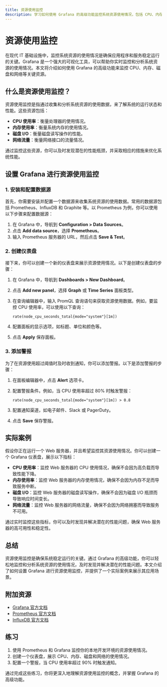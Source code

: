 ```yaml
---
title: 资源使用监控
description: 学习如何使用 Grafana 的高级功能监控系统资源使用情况，包括 CPU、内存、磁盘和网络等关键指标。
---
```


# 资源使用监控

在现代 IT 基础设施中，监控系统资源的使用情况是确保应用程序和服务稳定运行的关键。Grafana 是一个强大的可视化工具，可以帮助你实时监控和分析系统资源的使用情况。本文将介绍如何使用 Grafana 的高级功能来监控 CPU、内存、磁盘和网络等关键资源。

## 什么是资源使用监控？

资源使用监控是指通过收集和分析系统资源的使用数据，来了解系统的运行状态和性能。这些资源包括：

- **CPU 使用率**：衡量处理器的使用情况。
- **内存使用率**：衡量系统内存的使用情况。
- **磁盘 I/O**：衡量磁盘读写操作的性能。
- **网络流量**：衡量网络接口的流量情况。

通过监控这些资源，你可以及时发现潜在的性能瓶颈，并采取相应的措施来优化系统性能。

## 设置 Grafana 进行资源使用监控

### 1. 安装和配置数据源

首先，你需要安装并配置一个数据源来收集系统资源的使用数据。常用的数据源包括 Prometheus、InfluxDB 和 Graphite 等。以 Prometheus 为例，你可以使用以下步骤来配置数据源：

1. 在 Grafana 中，导航到 **Configuration > Data Sources**。
2. 点击 **Add data source**，选择 **Prometheus**。
3. 输入 Prometheus 服务器的 URL，然后点击 **Save & Test**。

### 2. 创建仪表盘

接下来，你可以创建一个新的仪表盘来展示资源使用情况。以下是创建仪表盘的步骤：

1. 在 Grafana 中，导航到 **Dashboards > New Dashboard**。
2. 点击 **Add new panel**，选择 **Graph** 或 **Time Series** 面板类型。
3. 在查询编辑器中，输入 PromQL 查询语句来获取资源使用数据。例如，要监控 CPU 使用率，可以使用以下查询：

   ```promql
   rate(node_cpu_seconds_total{mode="system"}[1m])
   ```

4. 配置面板的显示选项，如标题、单位和颜色等。
5. 点击 **Apply** 保存面板。

### 3. 添加警报

为了在资源使用超过阈值时及时收到通知，你可以添加警报。以下是添加警报的步骤：

1. 在面板编辑器中，点击 **Alert** 选项卡。
2. 配置警报条件。例如，当 CPU 使用率超过 80% 时触发警报：

   ```promql
   rate(node_cpu_seconds_total{mode="system"}[1m]) > 0.8
   ```

3. 配置通知渠道，如电子邮件、Slack 或 PagerDuty。
4. 点击 **Save** 保存警报。

## 实际案例

假设你正在运行一个 Web 服务器，并且希望监控其资源使用情况。你可以创建一个 Grafana 仪表盘，展示以下指标：

- **CPU 使用率**：监控 Web 服务器的 CPU 使用情况，确保不会因为高负载而导致性能下降。
- **内存使用率**：监控 Web 服务器的内存使用情况，确保不会因为内存不足而导致服务中断。
- **磁盘 I/O**：监控 Web 服务器的磁盘读写操作，确保不会因为磁盘 I/O 瓶颈而导致响应时间变长。
- **网络流量**：监控 Web 服务器的网络流量，确保不会因为网络拥塞而导致服务不可用。

通过实时监控这些指标，你可以及时发现并解决潜在的性能问题，确保 Web 服务器的高可用性和稳定性。

## 总结

资源使用监控是确保系统稳定运行的关键。通过 Grafana 的高级功能，你可以轻松地监控和分析系统资源的使用情况，及时发现并解决潜在的性能问题。本文介绍了如何设置 Grafana 进行资源使用监控，并提供了一个实际案例来展示其应用场景。

## 附加资源

- [Grafana 官方文档](https://grafana.com/docs/)
- [Prometheus 官方文档](https://prometheus.io/docs/)
- [InfluxDB 官方文档](https://docs.influxdata.com/influxdb/)

## 练习

1. 使用 Prometheus 和 Grafana 监控你的本地开发环境的资源使用情况。
2. 创建一个仪表盘，展示 CPU、内存、磁盘和网络的使用情况。
3. 配置一个警报，当 CPU 使用率超过 90% 时触发通知。

通过完成这些练习，你将更深入地理解资源使用监控的概念，并掌握 Grafana 的高级功能。
